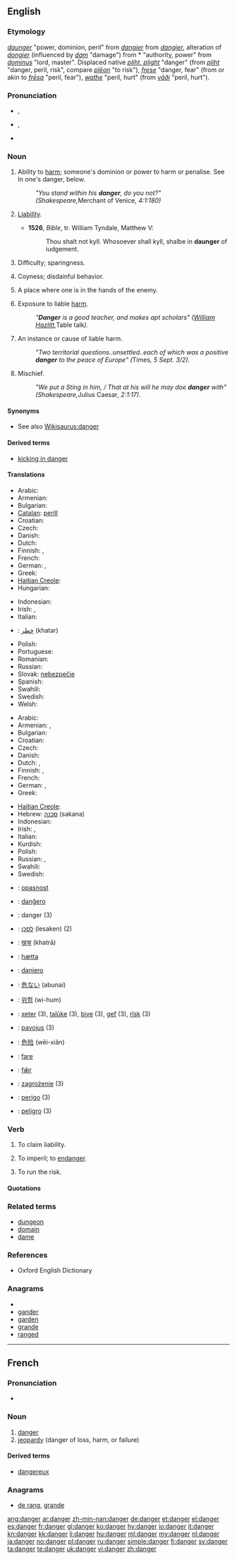 ==English==

===Etymology===
{{etyl|enm}} ''[[daunger#Middle English|daunger]]'' "power, dominion, peril" from {{etyl|xno}} ''[[dangier#Anglo-Norman|dangier]]'' from {{etyl|fro}} ''[[dangier#Old French|dangier]]'', alteration of {{fro}} ''[[dongier#Old French|dongier]]'' (influenced by {{fro}} ''[[dam#Old French|dam]]'' "damage") from {{etyl|VL.}} *{{term|lang=la|domniarium|domniārium}} "authority, power" from {{etyl|la}} ''[[dominus]]'' "lord, master". Displaced native {{enm}} ''[[plight#Middle English|pliht, plight]]'' "danger" (from {{ang}} ''[[pliht#Old English|pliht]]'' "danger, peril, risk", compare {{ang}} ''[[pleon#Old English|plēon]]'' "to risk"), {{enm}} ''[[frese#Middle English|frese]]'' "danger, fear" (from or akin to {{osx}} ''[[fresa#Old Saxon|frēsa]]'' "peril, fear"), {{enm}} ''[[wathe#Middle English|wathe]]'' "peril, hurt" (from {{non}} ''[[vaði#Old Norse|vāði]]'' "peril, hurt").

===Pronunciation===
* {{a|UK}} {{IPA|/deɪn.dʒə(ɹ)/}}, {{SAMPA|/deIn.dZ@(r\)/}}
* {{a|US}} {{IPA|/ˈdeɪndʒɚ/}}, {{SAMPA|/"deIndZ@`/}}
* {{audio|en-us-danger.ogg|Audio (US)}}

===Noun===
{{en-noun}}

# {{obsolete}} Ability to [[harm]]; someone's dominion or power to harm or penalise. See In one's danger, below.
#: ''"You stand within his '''danger''', do you not?" (Shakespeare, ''Merchant of Venice'', 4:1:180)''
# {{obsolete}} [[liability|Liability]].
#* '''1526''', ''Bible'', tr. William Tyndale, Matthew V:
#*: Thou shalt not kyll. Whosoever shall kyll, shalbe in '''daunger''' of iudgement.
# {{obsolete}} Difficulty; sparingness.
# {{obsolete}} Coyness; disdainful behavior.
# {{obsolete}} A place where one is in the hands of the enemy.
# Exposure to liable [[harm]].
#: ''"'''Danger''' is a good teacher, and makes apt scholars" ([[w:William Hazlitt|William Hazlitt]], ''Table talk'').''
# An instance or cause of liable harm.
#: ''"Two territorial questions..unsettled..each of which was a positive '''danger''' to the peace of Europe" (''Times'', 5 Sept. 3/2).''
# Mischief.
#: ''"We put a Sting in him, / That at his will he may doe '''danger''' with" (Shakespeare, ''Julius Caesar'', 2:1:17).''

====Synonyms====
* See also [[Wikisaurus:danger]]

====Derived terms====
* [[kicking in danger]]

====Translations====
{{trans-top|exposure to liable harm}}
* Arabic: {{t-|ar|خطر|m|alt=خَطَر|tr=khaTar}}
* Armenian: {{t-|hy|վտանգ|tr=vtang}}
* Bulgarian: {{t+|bg|опасност|f}}
* [[Catalan]]: [[perill]]
* Croatian: {{t-|hr|opasnost|f}}
* Czech: {{t-|cs|nebezpečí|n}}
* Danish: {{t+|da|fare|c}}
* Dutch: {{t+|nl|gevaar|n}}
* Finnish: {{t+|fi|vaara}}, {{t+|fi|uhka}}
* French: {{t+|fr|danger|m}}
* German: {{t+|de|Gefahr|f}}, {{t+|de|Risiko|n}}
* Greek: {{t+|el|κίνδυνος|m|tr=kíndinos}}
* [[Haitian Creole]]: {{tø|ht|danje}}
* Hungarian: {{t+|hu|veszély}}
{{trans-mid}}
* Indonesian: {{t-|id|bahaya|xs=Indonesian}}
* Irish: {{t-|ga|contúirt|f|xs=Irish}}, {{t|ga|dainséar|m|xs=Irish}}
* Italian: {{t+|it|pericolo|m}}
* {{ttbc|Persian}}: [[خطر]] (khatar)
* Polish: {{t+|pl|niebezpieczeństwo|n}}
* Portuguese: {{t+|pt|perigo|m}}
* Romanian: {{t+|ro|pericol}}
* Russian: {{t+|ru|опасность|f|cs=Cyrl|tr=opásnost'}}
* Slovak: [[nebezpečie]] {{n}}
* Spanish: {{t+|es|peligro|m}}
* Swahili: {{t+|sw|hatari|xs=Swahili}}
* Swedish: {{t+|sv|fara|c}}
* Welsh: {{t+|cy|perygl|m|xs=Welsh}}
{{trans-bottom}}

{{trans-top|instance or cause of liable harm}}
* Arabic: {{t-|ar|خطر|m|alt=خَطَر|tr=khaTar}}
* Armenian: {{t-|hy|վտանգ|tr=vtang}},  {{t|hy|սպառնալիք|tr=spaṙnalik’}}
* Bulgarian: {{t|bg|заплаха|f}}
* Croatian: {{t-|hr|opasnost|f}}
* Czech: {{t-|cs|nebezpečí|n}}
* Danish: {{t+|da|fare|c}}
* Dutch: {{t+|nl|gevaar|n}},  {{t+|nl|bedreiging|f}}
* Finnish: {{t+|fi|uhka}}, {{t+|fi|vaara}}
* French: {{t+|fr|danger|m}}
* German: {{t+|de|Gefahr|f}}, {{t-|de|Bedrohung|f}}
* Greek: {{t+|el|κίνδυνος|m|tr=kíndinos}}
{{trans-mid}}
* [[Haitian Creole]]: {{tø|ht|danje}}
* Hebrew: [[סכנה]] (sakana) {{f}}
* Indonesian: {{t-|id|bahaya|xs=Indonesian}}
* Irish: {{t-|ga|contúirt|f|xs=Irish}}, {{t|ga|dainséar|m|xs=Irish}}
* Italian: {{t+|it|pericolo|m}}
* Kurdish: {{ku-Arab|[[په‌رێشان]]}}
* Polish: {{t+|pl|niebezpieczeństwo|n}}
* Russian: {{t+|ru|опасность|f|cs=Cyrl|tr=opásnost'}}, {{t+|ru|угроза|f|cs=Cyrl|tr=ugróza}}
* Swahili: {{t+|sw|hatari|xs=Swahili}}
* Swedish: {{t+|sv|fara|c}}
{{trans-bottom}}

{{checktrans-top}}
* {{ttbc|Croatian}}: [[opasnost]]
* {{ttbc|Esperanto}}: [[danĝero]]
* {{ttbc|French}}: danger {{m}} (3)
* {{ttbc|Hebrew}}: [[לסכן]] (lesaken) (2)
* {{ttbc|Hindi}}: [[खत्रा]] (khatrā)
* {{ttbc|Icelandic}}: [[hætta]]
* {{ttbc|Ido}}: [[danjero]]
{{checktrans-mid}}
* {{ttbc|Japanese}}: [[危ない]] (abunai)
* {{ttbc|Korean}}: [[위험]] (wi-hum)
* {{ttbc|Kurdish}}: [[xeter]] {{f}} (3), [[talûke]] {{f}} (3), [[bive]] {{f}} (3), [[gef]] {{f}} (3), [[rîsk]] {{f}} (3)
* {{ttbc|Lithuanian}}: [[pavojus]] {{m}} (3)
* {{ttbc|Mandarin}}: [[危险]] (wēi-xiǎn)
* {{ttbc|Norwegian}}: [[fare]]
* {{ttbc|Old English}}: [[fær|fǣr]] {{m}}
* {{ttbc|Polish}}: [[zagrożenie]] {{n}} (3)
* {{ttbc|Portuguese}}: [[perigo]] {{m}} (3)
* {{ttbc|Spanish}}: [[peligro]] {{m}} (3)
{{checktrans-bottom}}

===Verb===
{{en-verb}}

# {{obsolete}} To claim liability.
# {{obsolete}} To imperil; to [[endanger]].
# {{obsolete}} To run the risk.

====Quotations====
{{seeCites}}

===Related terms===
* [[dungeon]]
* [[domain]]
* [[dame]]

===References===
* Oxford English Dictionary

===Anagrams===
* {{alphagram|adegnr}}
* [[gander#English|gander]]
* [[garden#English|garden]]
* [[grande#English|grande]]
* [[ranged#English|ranged]]

----

==French==
{{wikipedia|lang=fr}}

===Pronunciation===
* {{audio|Fr-danger.ogg|Audio}}

===Noun===
{{fr-noun|m}}

# [[danger#English|danger]]
# [[jeopardy]] (danger of loss, harm, or failure)

====Derived terms====
* [[dangereux]]

===Anagrams===
* [[de rang#French|de rang]], [[grande#French|grande]]

[[ang:danger]]
[[ar:danger]]
[[zh-min-nan:danger]]
[[de:danger]]
[[et:danger]]
[[el:danger]]
[[es:danger]]
[[fr:danger]]
[[gl:danger]]
[[ko:danger]]
[[hy:danger]]
[[io:danger]]
[[it:danger]]
[[kn:danger]]
[[kk:danger]]
[[li:danger]]
[[hu:danger]]
[[ml:danger]]
[[my:danger]]
[[nl:danger]]
[[ja:danger]]
[[no:danger]]
[[pl:danger]]
[[ru:danger]]
[[simple:danger]]
[[fi:danger]]
[[sv:danger]]
[[ta:danger]]
[[te:danger]]
[[uk:danger]]
[[vi:danger]]
[[zh:danger]]
